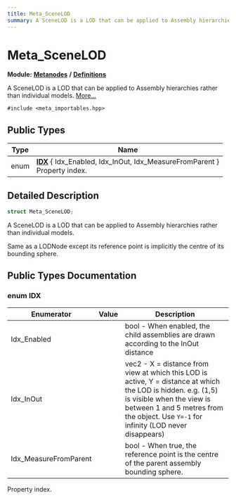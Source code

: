 ```yaml
---
title: Meta_SceneLOD
summary: A SceneLOD is a LOD that can be applied to Assembly hierarchies rather than individual models. 
---
```


# Meta_SceneLOD

**Module:** **[Metanodes](../../modules/metanodes/index.mdx)** **/** **[Definitions](../../modules/metanodes/definitions.mdx)**

A SceneLOD is a LOD that can be applied to Assembly hierarchies rather than individual models.  [More...](#detailed-description)

`#include <meta_importables.hpp>`

## Public Types

| Type           | Name           |
| -------------- | -------------- |
| enum| **[IDX](#enum-idx)** \{ Idx_Enabled, Idx_InOut, Idx_MeasureFromParent \}<br />Property index.  |

## Detailed Description

```cpp
struct Meta_SceneLOD;
```

A SceneLOD is a LOD that can be applied to Assembly hierarchies rather than individual models. 

Same as a LODNode except its reference point is implicitly the centre of its bounding sphere. 

## Public Types Documentation

### enum IDX

| Enumerator | Value | Description |
| ---------- | ----- | ----------- |
| Idx_Enabled | | bool - When enabled, the child assemblies are drawn according to the InOut distance   |
| Idx_InOut | | vec2 - X = distance from view at which this LOD is active, Y = distance at which the LOD is hidden. e.g. (1,5) is visible when the view is between 1 and 5 metres from the object. Use `Y=-1` for infinity (LOD never disappears)   |
| Idx_MeasureFromParent | | bool - When true, the reference point is the centre of the parent assembly bounding sphere.   |

Property index. 
